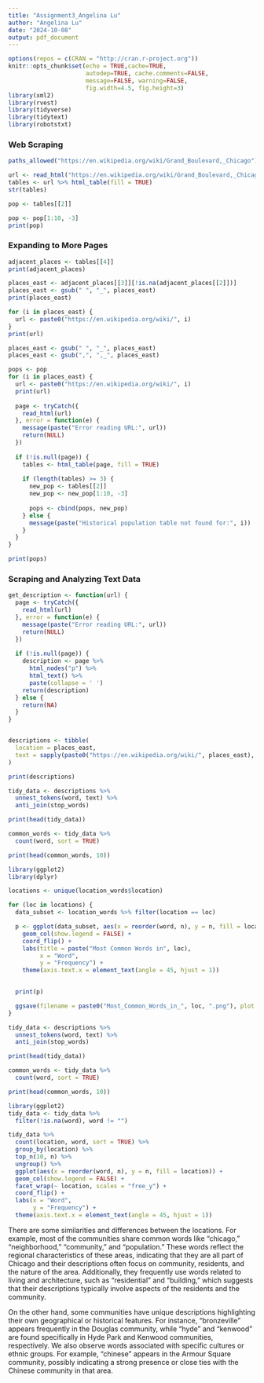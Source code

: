 ```yaml
---
title: "Assignment3_Angelina Lu"
author: "Angelina Lu"
date: "2024-10-08"
output: pdf_document
---
```


```r
options(repos = c(CRAN = "http://cran.r-project.org"))
knitr::opts_chunk$set(echo = TRUE,cache=TRUE, 
                      autodep=TRUE, cache.comments=FALSE,
                      message=FALSE, warning=FALSE,
                      fig.width=4.5, fig.height=3)
library(xml2)
library(rvest)
library(tidyverse)
library(tidytext)
library(robotstxt)
```

### Web Scraping

```r
paths_allowed("https://en.wikipedia.org/wiki/Grand_Boulevard,_Chicago")
```
```r
url <- read_html("https://en.wikipedia.org/wiki/Grand_Boulevard,_Chicago")
tables <- url %>% html_table(fill = TRUE)
str(tables)
```
```r
pop <- tables[[2]]

pop <- pop[1:10, -3]
print(pop)
```

### Expanding to More Pages

```r
adjacent_places <- tables[[4]]
print(adjacent_places)
```
```r
places_east <- adjacent_places[[3]][!is.na(adjacent_places[[2]])]
places_east <- gsub(" ", "_", places_east)
print(places_east)
```

```r
for (i in places_east) {
  url <- paste0("https://en.wikipedia.org/wiki/", i)
}
print(url)
```

```r
places_east <- gsub(" ", "_", places_east)
places_east <- gsub(",", ",_", places_east)

pops <- pop
for (i in places_east) {
  url <- paste0("https://en.wikipedia.org/wiki/", i)
  print(url)
  
  page <- tryCatch({
    read_html(url)
  }, error = function(e) {
    message(paste("Error reading URL:", url))
    return(NULL)
  })
  
  if (!is.null(page)) {
    tables <- html_table(page, fill = TRUE)
    
    if (length(tables) >= 3) { 
      new_pop <- tables[[2]]
      new_pop <- new_pop[1:10, -3]
      
      pops <- cbind(pops, new_pop)
    } else {
      message(paste("Historical population table not found for:", i))
    }
  }
}

print(pops)
```

### Scraping and Analyzing Text Data

```r
get_description <- function(url) {
  page <- tryCatch({
    read_html(url)
  }, error = function(e) {
    message(paste("Error reading URL:", url))
    return(NULL)
  })
  
  if (!is.null(page)) {
    description <- page %>%
      html_nodes("p") %>%
      html_text() %>%
      paste(collapse = ' ')
    return(description)
  } else {
    return(NA)
  }
}


descriptions <- tibble(
  location = places_east,
  text = sapply(paste0("https://en.wikipedia.org/wiki/", places_east), get_description)
)

print(descriptions)
```

```r
tidy_data <- descriptions %>%
  unnest_tokens(word, text) %>%
  anti_join(stop_words)

print(head(tidy_data))

common_words <- tidy_data %>%
  count(word, sort = TRUE)

print(head(common_words, 10))
```

```r
library(ggplot2)
library(dplyr)

locations <- unique(location_words$location)

for (loc in locations) {
  data_subset <- location_words %>% filter(location == loc)

  p <- ggplot(data_subset, aes(x = reorder(word, n), y = n, fill = location)) +
    geom_col(show.legend = FALSE) +
    coord_flip() +
    labs(title = paste("Most Common Words in", loc),
         x = "Word",
         y = "Frequency") +
    theme(axis.text.x = element_text(angle = 45, hjust = 1))

 
  print(p)

  ggsave(filename = paste0("Most_Common_Words_in_", loc, ".png"), plot = p)
}

```



```r
tidy_data <- descriptions %>%
  unnest_tokens(word, text) %>%
  anti_join(stop_words)

print(head(tidy_data))

common_words <- tidy_data %>%
  count(word, sort = TRUE)

print(head(common_words, 10))

library(ggplot2)
tidy_data <- tidy_data %>%
  filter(!is.na(word), word != "")

tidy_data %>%
  count(location, word, sort = TRUE) %>%
  group_by(location) %>%
  top_n(10, n) %>%
  ungroup() %>%
  ggplot(aes(x = reorder(word, n), y = n, fill = location)) +
  geom_col(show.legend = FALSE) +
  facet_wrap(~ location, scales = "free_y") +
  coord_flip() +
  labs(x = "Word",
       y = "Frequency") +
  theme(axis.text.x = element_text(angle = 45, hjust = 1))

```

There are some similarities and differences between the locations. For example, most of the communities share common words like "chicago," "neighborhood," "community," and "population." These words reflect the regional characteristics of these areas, indicating that they are all part of Chicago and their descriptions often focus on community, residents, and the nature of the area. Additionally, they frequently use words related to living and architecture, such as "residential" and "building," which suggests that their descriptions typically involve aspects of the residents and the community.

On the other hand, some communities have unique descriptions highlighting their own geographical or historical features. For instance, "bronzeville" appears frequently in the Douglas community, while "hyde" and "kenwood" are found specifically in Hyde Park and Kenwood communities, respectively. We also observe words associated with specific cultures or ethnic groups. For example, "chinese" appears in the Armour Square community, possibly indicating a strong presence or close ties with the Chinese community in that area.

